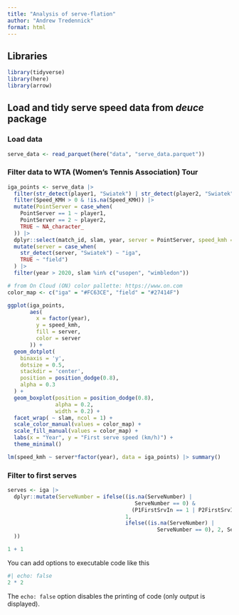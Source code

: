 ```yaml
---
title: "Analysis of serve-flation"
author: "Andrew Tredennick"
format: html
---
```


## Libraries

```r
library(tidyverse)
library(here)
library(arrow)
```


## Load and tidy serve speed data from *deuce* package

### Load data
```r
serve_data <- read_parquet(here("data", "serve_data.parquet"))
```

### Filter data to WTA (Women's Tennis Association) Tour
```r
iga_points <- serve_data |>
  filter(str_detect(player1, "Swiatek") | str_detect(player2, "Swiatek")) |>
  filter(Speed_KMH > 0 & !is.na(Speed_KMH)) |>
  mutate(PointServer = case_when(
    PointServer == 1 ~ player1,
    PointServer == 2 ~ player2,
    TRUE ~ NA_character_
  )) |>
  dplyr::select(match_id, slam, year, server = PointServer, speed_kmh = Speed_KMH) |>
  mutate(server = case_when(
    str_detect(server, "Swiatek") ~ "iga",
    TRUE ~ "field")
  ) |>
  filter(year > 2020, slam %in% c("usopen", "wimbledon"))

# from On Cloud (ON) color pallette: https://www.on.com
color_map <- c("iga" = "#FC63CE", "field" = "#27414F")

ggplot(iga_points,
       aes(
         x = factor(year),
         y = speed_kmh,
         fill = server,
         color = server
       )) +
  geom_dotplot(
    binaxis = 'y',
    dotsize = 0.5,
    stackdir = 'center',
    position = position_dodge(0.8),
    alpha = 0.3
  ) +
  geom_boxplot(position = position_dodge(0.8),
               alpha = 0.2,
               width = 0.2) +
  facet_wrap( ~ slam, ncol = 1) +
  scale_color_manual(values = color_map) +
  scale_fill_manual(values = color_map) +
  labs(x = "Year", y = "First serve speed (km/h)") +
  theme_minimal()

lm(speed_kmh ~ server*factor(year), data = iga_points) |> summary()
```

### Filter to first serves
```r
serves <- iga |>
  dplyr::mutate(ServeNumber = ifelse((is.na(ServeNumber) |
                                        ServeNumber == 0) &
                                       (P1FirstSrvIn == 1 | P2FirstSrvIn == 1),
                                     1,
                                     ifelse((is.na(ServeNumber) |
                                               ServeNumber == 0), 2, ServeNumber)
  ))
```


```r
1 + 1
```

You can add options to executable code like this 

```r
#| echo: false
2 * 2
```

The `echo: false` option disables the printing of code (only output is displayed).

